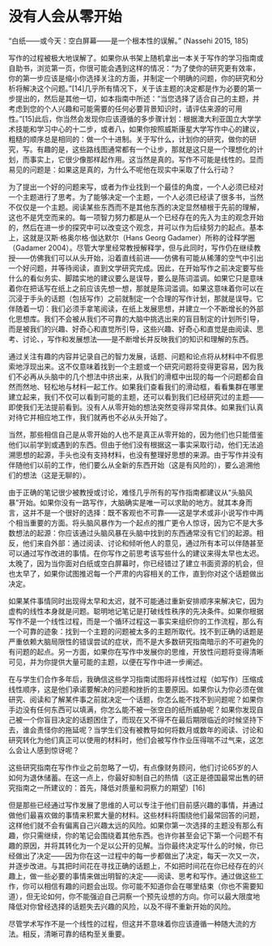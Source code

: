 # 没有人会从零开始 {#wind-7}

“白纸——或今天：空白屏幕——是一个根本性的误解。”
(Nassehi 2015, 185)

写作的过程被极大地误解了。如果你从书架上随机拿出一本关于写作的学习指南或自助书，浏览第一页，你很可能会遇到这样的情况：“为了使你的研究更有效率，你的第一步应该是缩小你选择关注的方面，并制定一个明确的问题，你的研究和分析将解决这个问题。”\[14\]几乎所有情况下，关于该主题的决定都是作为必要的第一步提出的，然后是其他一切，如本指南中所述：“当您选择了适合自己的主题，并考虑到您的个人兴趣和可能需要的任何必要背景知识时，请评估来源的可用性。”\[15\]此后，你当然会发现你应该遵循的多步骤计划：根据澳大利亚国立大学学术技能和学习中心的十二步，或者八，如果你按照威斯康星大学写作中心的建议，粗糙的顺序总是相同的：做一个十进制。关于写什么，计划你的研究，做你的研究，写。有趣的是，这些路线图通常都有一个让步，那就是这只是一个理想化的计划，而事实上，它很少像那样起作用。这当然是真的。写作不可能是线性的。显而易见的问题是：如果这是真的，为什么不呢他在现实中采取了什么行动？

为了提出一个好的问题来写，或者为作业找到一个最佳的角度，一个人必须已经对一个主题进行了思考。为了能够决定一个主题，一个人必须已经读了很多书，当然不仅仅是一个主题。阅读某些东西而不是其他东西的决定显然植根于先前的理解，这也不是凭空而来的。每一项智力努力都是从一个已经存在的先入为主的观念开始的，然后在进一步的探究中可以改变这个观念，并可以作为后续努力的起点。基本上，这就是汉斯·格奥尔格·伽达默尔（Hans Georg Gadamer）所称的诠释学圈（Gadamer 2004）。尽管大学里经常教授解释学，但与此同时，写作仍在继续教授——仿佛我们可以从头开始，沿着直线前进——仿佛有可能从稀薄的空气中引出一个好问题，并等待阅读，直到文学研究完成。因此，在开始写作之前决定要写些什么的看似务实、脚踏实地的建议要么是误导，要么是陈词滥调。如果它只是意味着你在把话写在纸上之前应该先想一想，那就是陈词滥调。如果这意味着你可以在沉浸于手头的话题（包括写作）之前就制定一个合理的写作计划，那就是误导。它伴随着一切：我们必须手拿笔阅读，在纸上发展思想，并建立一个不断增长的外部化思想库。我们不会被从我们不可靠的大脑中挑选出来的盲目制定的计划所引导，而是被我们的兴趣、好奇心和直觉所引导，这些兴趣、好奇心和直觉是由阅读、思考、讨论、，写作和发展想法——是不断增长并反映我们的知识和理解的东西。

通过关注有趣的内容并记录自己的智力发展，话题、问题和论点将从材料中不假思索地浮现出来。这不仅意味着找到一个主题或一个研究问题将变得更容易，因为我们不必再从头脑中的几个想法中挤出来，从我们的滑框中出现的每一个问题都会自然而然地、轻松地与材料一起工作。如果我们查看我们的滑动框，看看集群在哪里建立起来，我们不仅可以看到可能的主题，还可以看到我们已经研究过的主题——即使我们无法提前看到。没有人从零开始的想法突然变得非常具体。如果我们认真对待它并相应地工作，我们就再也不必从头开始了。

当然，那些相信自己是从零开始的人也不是真正从零开始的，因为他们也只能借鉴他们以前学到或遇到的东西。但由于他们没有根据这一事实采取行动，他们无法追溯思想的起源，手头也没有支持材料，也没有整理好思想的来源。由于写作并没有伴随他们以前的工作，他们要么从全新的东西开始（这是有风险的），要么追溯他们的想法（这是无聊的）。

由于正确的笔记很少被教授或讨论，难怪几乎所有的写作指南都建议从“头脑风暴”开始。如果你没有一路写作，大脑确实是唯一可以求助的地方。就其本身而言，这并不是一个很好的选择：既不客观也不可靠——这是学术或非小说写作中两个相当重要的方面。将头脑风暴作为一个起点的推广更令人惊讶，因为它不是大多数想法的起源：你应该通过头脑风暴在头脑中找到的东西通常没有它们的起源。相反，他们来自外部：通过阅读、讨论和倾听他人的意见，通过所有本可以伴随甚至可以通过写作改进的事情。在你写作之前思考该写些什么的建议来得太早也太迟。太晚了，因为当你面对白纸或空白屏幕时，你已经错过了建立书面资源的机会，但也太早了，如果你试图推迟每一个严肃的内容相关的工作，直到你对这个话题做出决定。

如果某件事情同时出现得太早和太迟，就不可能通过重新安排顺序来解决它，因为虚构的线性本身就是问题。聪明地记笔记是打破线性秩序的先决条件。如果你根据写作不是一个线性过程，而是一个循环过程这一事实来组织你的工作流程，那么有一个可靠的迹象：找到一个主题的问题被太多的主题所取代。找不到正确的话题是严重依赖大脑局限性的错误尝试的症状，而不是大多数研究指南暗示的不可避免的有问题的起点。另一方面，如果你在写作中发展你的思维，开放性问题将变得清晰可见，并为你提供大量可能的主题，以便在写作中进一步阐述。
	
 
在与学生们合作多年后，我确信这些学习指南试图将非线性过程（如写作）压缩成线性顺序，这是他们承诺要解决的问题和挫折的主要原因。如果你认为你必须在做研究、阅读和了解某件事之前就决定一个话题，你怎么能不找不到问题呢？如果你手边没有任何东西可以填满，你怎么能不被一张空白的纸所威胁呢？如果你发现自己被一个你盲目决定的话题困住了，而现在又不得不在最后期限临近的时候坚持下去，谁会责怪你的拖延呢？当学生们没有被教导如何将数月或数年的阅读、讨论和研究转化为他们真正可以使用的材料时，他们会被写作作业压得喘不过气来，这怎么会让人感到惊讶呢？

这些研究指南在写作作业之前忽略了一切，有点像财务顾问，他们讨论65岁的人如何为退休储蓄。在这一点上，你最好抑制自己的热情（这正是德国最常出售的研究指南之一所建议的：首先，降低对质量和洞察力的期望）\[16\]

但是那些已经通过写作发展了思维的人可以专注于他们目前感兴趣的事情，并通过做他们最喜欢做的事情来积累大量的材料。这些材料将围绕他们最常回答的问题，这样他们就不会有偏离自己兴趣太远的风险。如果你第一次选择的主题没有那么有趣，你只需继续，你的笔记会围绕着其他东西。也许你甚至会记下第一个问题不有趣的原因，并将其转化为一个足以公开的见解。当你最终决定写什么的时候，你已经做出了决定——因为你在这一过程中的每一步都做出了决定，每天一次又一次，并逐步改进。与其把时间花在寻找正确的话题上，不如把时间花在你已经存在的兴趣上，做一些必要的事情来做出明智的决定——阅读、思考和写作。通过做这些工作，你可以相信有趣的问题会出现。你可能不知道你会在哪里结束（你也不需要知道），但无论如何，你不能强迫自己洞察一个预先设想的方向。你可以最大限度地降低对你曾经选择的话题失去兴趣的风险，以及不得不重新开始的风险。

尽管学术写作不是一个线性的过程，但这并不意味着你应该遵循一种随大流的方法。相反，清晰可靠的结构至关重要。

